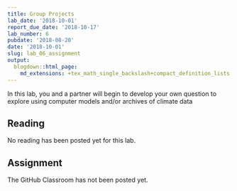 ```yaml
---
title: Group Projects
lab_date: '2018-10-01'
report_due_date: '2018-10-17'
lab_number: 6
pubdate: '2018-08-20'
date: '2018-10-01'
slug: lab_06_assignment
output:
  blogdown::html_page:
    md_extensions: +tex_math_single_backslash+compact_definition_lists
---
```

In this lab, you and a partner will begin to develop your own question to explore using computer models and/or archives of climate data

## Reading

No reading has been posted yet for this lab.


## Assignment

The GitHub Classroom has not been posted yet.
